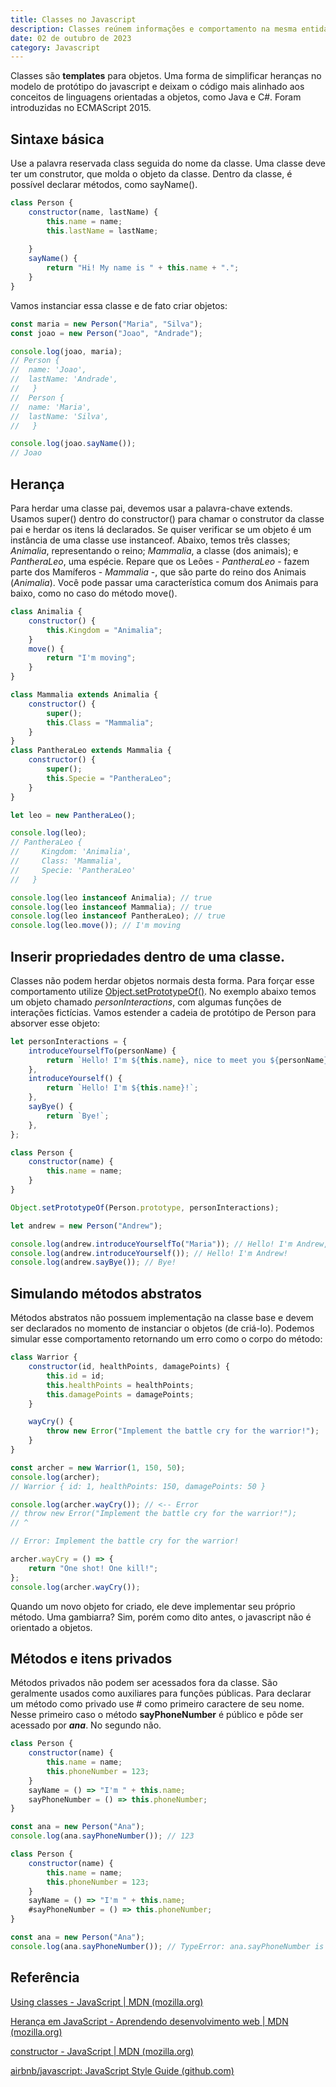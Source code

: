 ```yaml
---
title: Classes no Javascript
description: Classes reúnem informações e comportamento na mesma entidade de software
date: 02 de outubro de 2023
category: Javascript
---
```


Classes são **********templates********** para objetos. Uma forma de simplificar heranças no modelo de protótipo do javascript e deixam o código mais alinhado aos conceitos de linguagens orientadas a objetos, como Java e C#. Foram introduzidas no ECMAScript 2015. 

## Sintaxe básica

Use a palavra reservada class seguida do nome da classe. Uma classe deve ter um construtor, que molda o objeto da classe. Dentro da classe, é possível declarar métodos, como sayName().

```jsx
class Person {
	constructor(name, lastName) {
		this.name = name;
		this.lastName = lastName;
		
	}
	sayName() {
		return "Hi! My name is " + this.name + ".";
	}
}
```

Vamos instanciar essa classe e de fato criar objetos:

```jsx
const maria = new Person("Maria", "Silva");
const joao = new Person("Joao", "Andrade");

console.log(joao, maria);
// Person {
// 	name: 'Joao',
// 	lastName: 'Andrade',
//   }
//  Person {
// 	name: 'Maria',
// 	lastName: 'Silva',
//   }

console.log(joao.sayName()); 
// Joao
```

## Herança

Para herdar uma classe pai, devemos usar a palavra-chave extends. Usamos super() dentro do constructor() para chamar o construtor da classe pai e herdar os itens lá declarados. Se quiser verificar se um objeto é um instância de uma classe use instanceof. Abaixo, temos três classes; *Animalia*, representando o reino; *Mammalia*, a classe (dos animais); e *PantheraLeo*, uma espécie. Repare que os Leões - *PantheraLeo* - fazem parte dos Mamíferos - *Mammalia* -, que são parte do reino dos Animais (*Animalia*). Você pode passar uma característica comum dos Animais para baixo, como no caso do método move().

```jsx
class Animalia {
	constructor() {
		this.Kingdom = "Animalia";
	}
	move() {
		return "I'm moving";
	}
}

class Mammalia extends Animalia {
	constructor() {
		super();
		this.Class = "Mammalia";
	}
}
class PantheraLeo extends Mammalia {
	constructor() {
		super();
		this.Specie = "PantheraLeo";
	}
}

let leo = new PantheraLeo();

console.log(leo);
// PantheraLeo {
//     Kingdom: 'Animalia',
//     Class: 'Mammalia',
//     Specie: 'PantheraLeo'
//   }

console.log(leo instanceof Animalia); // true
console.log(leo instanceof Mammalia); // true
console.log(leo instanceof PantheraLeo); // true
console.log(leo.move()); // I'm moving
```

## Inserir propriedades dentro de uma classe.

Classes não podem herdar objetos normais desta forma. Para forçar esse comportamento utilize [Object.setPrototypeOf()](https://developer.mozilla.org/pt-BR/docs/Web/JavaScript/Reference/Global_Objects/Object/setPrototypeOf). No exemplo abaixo temos um objeto chamado *personInteractions*, com algumas funções de interações fictícias. Vamos estender a cadeia de protótipo de Person para absorver esse objeto:

```jsx
let personInteractions = {
	introduceYourselfTo(personName) {
		return `Hello! I'm ${this.name}, nice to meet you ${personName}!`;
	},
	introduceYourself() {
		return `Hello! I'm ${this.name}!`;
	},
	sayBye() {
		return `Bye!`;
	},
};

class Person {
	constructor(name) {
		this.name = name;
	}
}

Object.setPrototypeOf(Person.prototype, personInteractions);

let andrew = new Person("Andrew");

console.log(andrew.introduceYourselfTo("Maria")); // Hello! I'm Andrew, nice to meet you Maria!
console.log(andrew.introduceYourself()); // Hello! I'm Andrew!
console.log(andrew.sayBye()); // Bye!
```

## Simulando métodos abstratos

Métodos abstratos não possuem implementação na classe base e devem ser declarados no momento de instanciar o objetos (de criá-lo). Podemos simular esse comportamento retornando um erro como o corpo do método:

```jsx
class Warrior {
	constructor(id, healthPoints, damagePoints) {
		this.id = id;
		this.healthPoints = healthPoints;
		this.damagePoints = damagePoints;
	}

	wayCry() {
		throw new Error("Implement the battle cry for the warrior!");
	}
}

const archer = new Warrior(1, 150, 50);
console.log(archer);
// Warrior { id: 1, healthPoints: 150, damagePoints: 50 }

console.log(archer.wayCry()); // <-- Error
// throw new Error("Implement the battle cry for the warrior!");
// ^

// Error: Implement the battle cry for the warrior!

archer.wayCry = () => {
	return "One shot! One kill!";
};
console.log(archer.wayCry());
```

Quando um novo objeto for criado, ele deve implementar seu próprio método. Uma gambiarra? Sim, porém como dito antes, o javascript não é orientado a objetos.

## Métodos e itens privados

Métodos privados não podem ser acessados fora da classe. São geralmente usados como auxiliares para funções públicas. Para declarar um método como privado use # como primeiro caractere de seu nome. Nesse primeiro caso o método **sayPhoneNumber** é público e pôde ser acessado por ***ana***. No segundo não.

```jsx
class Person {
	constructor(name) {
		this.name = name;
		this.phoneNumber = 123;
	}
	sayName = () => "I'm " + this.name;
	sayPhoneNumber = () => this.phoneNumber;
}

const ana = new Person("Ana");
console.log(ana.sayPhoneNumber()); // 123
```

```jsx
class Person {
	constructor(name) {
		this.name = name;
		this.phoneNumber = 123;
	}
	sayName = () => "I'm " + this.name;
	#sayPhoneNumber = () => this.phoneNumber;
}

const ana = new Person("Ana");
console.log(ana.sayPhoneNumber()); // TypeError: ana.sayPhoneNumber is not a function
```

## Referência

[Using classes - JavaScript | MDN (mozilla.org)](https://developer.mozilla.org/en-US/docs/Web/JavaScript/Guide/Using_classes)

[Herança em JavaScript - Aprendendo desenvolvimento web | MDN (mozilla.org)](https://developer.mozilla.org/pt-BR/docs/Learn/JavaScript/Objects/Classes_in_JavaScript)

[constructor - JavaScript | MDN (mozilla.org)](https://developer.mozilla.org/en-US/docs/Web/JavaScript/Reference/Classes/constructor)

[airbnb/javascript: JavaScript Style Guide (github.com)](https://github.com/airbnb/javascript#classes--constructors)
